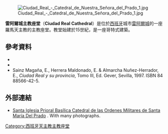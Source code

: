 [[File:Ciudad_Real_-_Catedral_de_Nuestra_Señora_del_Prado_1.jpg|thumb]]

'''雷阿爾城主教座堂'''（'''Ciudad Real Cathedral'''）是位於[[西班牙|西班牙]]城市[[雷阿爾城|雷阿爾城]]的一座羅馬天主教的主教座堂。教堂始建於15世紀，是一座哥特式建築。
==參考資料==
*{{cite book|last=Casas|first=Narciso|title=Historia y Arte en las Catedrales de España|url=http://books.google.com/books?id=DT7huJ5xuGgC&pg=PA288|accessdate=31 August 2013|date=2013|publisher=Bubok|isbn=978-84-686-3201-8|language=es|ref=harv|archive-date=2018-12-25|archive-url=https://web.archive.org/web/20181225192513/https://books.google.com/books?id=DT7huJ5xuGgC&pg=PA288&hl=en|dead-url=no}}
*{{cite book|author=María del Pilar Pérez Nieto-Sandoval|title=Estudio histórico-artístico de la Catedral de Ciudad Real|url=http://books.google.com/books?id=Q0eIPQAACAAJ|year=2004|publisher=Diputación Provincial de Ciudad Real|language=es|access-date=2015-09-29|archive-date=2018-12-25|archive-url=https://web.archive.org/web/20181225192515/https://books.google.com/books?id=Q0eIPQAACAAJ&hl=en|dead-url=no}}
*Sainz Magaña, E., Herrera Maldonado, E. & Almarcha Nuñez-Herrador, E., ''Ciudad Real y su provincia'', Tomo III, Ed. Gever, Sevilla, 1997. ISBN 84 88566-42-5.
==外部連結==
{{commonscat-inline|Cathedral of Ciudad Real}}
*[http://www.ciudad-real.es/turismo/catedral.php Santa Iglesia Prioral Basílica Catedral de las Ordenes Militares de Santa María Del Prado] {{Wayback|url=http://www.ciudad-real.es/turismo/catedral.php |date=20140911023020 }} {{es icon}}. With many photographs. 
[[Category:西班牙天主教主教座堂|Category:西班牙天主教主教座堂]]